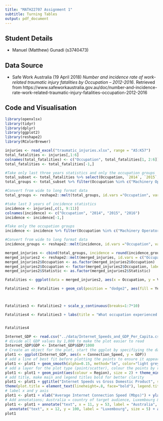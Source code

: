 ```yaml
---
title: "MATH22707 Assignment 1"
subtitle: Turning Tables
output: pdf_document
---
```


## Student Details

* Manuel (Matthew) Gunadi (s3740473)

## Data Source

- Safe Work Australia (19 April 2018) *Number and incidence rate of work-related traumatic injury fatalities by Occupation – 2012-2016*. Retrieved from 
https://www.safeworkaustralia.gov.au/doc/number-and-incidence-rate-work-related-traumatic-injury-fatalities-occupation-2012-2016

## Code and Visualisation

```r
library(openxlsx)
library(tidyr)
library(dplyr)
library(ggplot2)
library(reshape2)
library(RColorBrewer)
```

```r
injuries <- read_excel("traumatic_injuries.xlsx", range = "A5:K57")
total_fatalities <- injuries[,1:6]
colnames(total_fatalities) <- c("Occupation", total_fatalities[1, 2:6])
total_fatalities <- total_fatalities[-1,]

#Take only last three years statistics and only the occupation groups
total_subset <- total_fatalities %>% select(Occupation, `2014`, `2015`, `2016`)
total_groups <- total_subset %>% filter(Occupation %in% c("Machinery Operators and Drivers", "Labourers", "Technicians and Trades Workers", "Managers", "Professionals", "Community and Personal Service Workers", "Sales Workers", "Clerical and Administrative Workers"))

#Convert from wide to long format data
total_groups <- reshape2::melt(total_groups, id.vars ="Occupation", variable.name = "Year", value.name = "Total fatalities")

```


```r
#take last 3 years of incidence statistics
incidence <- injuries[,c(1, 9:11)]
colnames(incidence) <- c("Occupation", "2014", "2015", "2016")
incidence <- incidence[-1,]

#Take only the occupation groups
incidence <- incidence %>% filter(Occupation %in% c("Machinery Operators and Drivers", "Labourers", "Technicians and Trades Workers", "Managers", "Professionals", "Community and Personal Service Workers", "Sales Workers", "Clerical and Administrative Workers"))

#Convert from wide to long format data
incidence_groups <- reshape2::melt(incidence, id.vars ="Occupation", variable.name = "Year", value.name = "Incidence rate")

```

```r

merged_injuries <- cbind(total_groups, incidence = round(incidence_groups[,3], digits = 2))
merged_injuries2 <- reshape2::melt(merged_injuries, id.vars = c("Occupation", "Year"), variable.name = "Statistic", value.name = "Value")
merged_injuries2$Occupation <- as.factor(merged_injuries2$Occupation)
merged_injuries2$Occupation <- factor(merged_injuries2$Occupation, labels = c("Clerical", "Community worker", "Labourers", "Machinery Operator", "Managers", "Professionals", "Sales", "Technician/trade"))
merged_injuries2$Statistic <- as.factor(merged_injuries2$Statistic)

```

```r

Fatalities <- ggplot(data = merged_injuries2, aes(x = Occupation, y = Value), fill = Year) 

Fatalities2 <- Fatalities + geom_col(position = "dodge2", aes(fill = Year)) + theme(axis.text.x=element_text(angle = 60, vjust = 0.5)) + facet_grid(~Statistic) + scale_fill_manual(values = colorRampPalette(brewer.pal(3, "Reds"))(3))



Fatalities3 <- Fatalities2 + scale_y_continuous(breaks=1:7*10)

Fatalities4 <- Fatalities3 + labs(title = "What occupation experienced the most injury-related Fatalities in Australia?: A study over 3 years", x = "Occupation", y = "Values")


Fatalities4
```




```r

Internet_GDP <- read.csv("../data/Internet_Speeds_and_GDP_Per_Capita.csv")
# divide all GDP values by 1,000 to make the plot easier to read
Internet_GDP$GDP <- Internet_GDP$GDP/1000
# Create an object for the plot, start the ggplot by specifiying the dataset and variables
plot1 <- ggplot(Internet_GDP, aes(x = Connection_Speed, y = GDP))
# add a line of best fit before plotting the points to ensure it appears below the points on the final plot
plot1 <- plot1 + geom_smooth(alpha=0.15, method="lm", color="light grey")
# add a layer for the plot type (point/scatter), colour the points by region
plot1 <- plot1 + geom_point(aes(colour = Region), size = 2) + theme_minimal(base_size = 16)
# add title, make main and legend titles bold for better clarity
plot1 <- plot1 + ggtitle("Internet Speeds vs Gross Domestic Product", subtitle = "by country, 2017") +
theme(plot.title = element_text(lineheight=.8, face="bold"), legend.title = element_text(lineheight=.8, face="bold"))
# label x and y axis
plot1 <- plot1 + xlab("Average Internet Connection Speed (Mbps)") + ylab("GDP per Capita ($1,000 USD)")
# Add annotations; Australia = country of target audience, Luxembourg & South Korea = outliers
plot1 <- plot1 + annotate("text", x = 11, y = 53, label = "Australia", size = 5) +
  annotate("text", x = 12, y = 100, label = "Luxembourg", size = 5) + annotate("text", x = 27, y= 27, label = "South Korea", size = 5)
plot1
```






